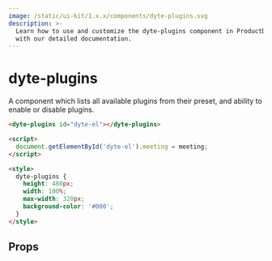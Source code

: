 ```yaml
---
image: /static/ui-kit/1.x.x/components/dyte-plugins.svg
description: >-
  Learn how to use and customize the dyte-plugins component in ProductDB's UI Kit
  with our detailed documentation.
---
```


# dyte-plugins

A component which lists all available plugins from their preset,
and ability to enable or disable plugins.

```html
<dyte-plugins id="dyte-el"></dyte-plugins>

<script>
  document.getElementById('dyte-el').meeting = meeting;
</script>

<style>
  dyte-plugins {
    height: 480px;
    width: 100%;
    max-width: 320px;
    background-color: '#000';
  }
</style>
```

## Props

<PropsTable of="dyte-plugins" />

<head>
  <title>UI Kit dyte-plugins</title>
</head>
